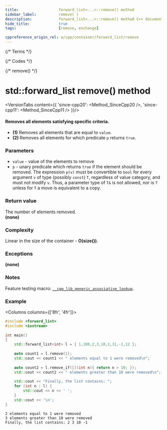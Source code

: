 ```yaml
---
title:					forward_list<...>::remove() method
sidebar_label:			remove( )
description:			forward_list<...>::remove() method C++ documentation
hide_title:				true
tags:					[remove, exchange]

cppreference_origin_rel: w/cpp/container/forward_list/remove
---
```


{/* Terms */}

{/* Codes */}

{/* remove() */}

# std::forward_list remove() method

<VersionTabs content={{
	'since-cpp20': <Method_SinceCpp20 />,
	'since-cpp11': <Method_SinceCpp11 />
}}/>

#### Removes all elements satisfying specific criteria.

 - **(1)** Removes all elements that are equal to `value`.
 - **(2)** Removes all elements for which predicate `p` returns `true`.

### Parameters

 - `value` - value of the elements to remove
 - `p` - unary predicate which returns `true` if the element should be removed.
	The expression `p(v)` must be convertible to `bool` for every argument `v` of type (possibly `const`) `T`, regardless of value category, and must not modify `v`. Thus, a parameter type of `T&` is not allowed, nor is `T` unless for `T` a move is equivalent to a copy.

### Return value

<Since v='cpp20'>The number of elements removed.</Since>
<br />
<Until v='cpp20'><b>(none)</b></Until>

### Complexity

Linear in the size of the container - **O(size())**.

### Exceptions

**(none)**

### Notes

<!--

feature testing macro component doe

-->
Feature testing macro: [`__cpp_lib_generic_associative_lookup`](#).

### Example

<Columns columns={['8fr', '4fr']}>
<div>

```cpp title='Main.cpp' showLineNumbers
#include <forward_list>
#include <iostream>
 
int main()
{
    std::forward_list<int> l = { 1,100,2,3,10,1,11,-1,12 };
 
    auto count1 = l.remove(1);
    std::cout << count1 << " elements equal to 1 were removed\n";
 
    auto count2 = l.remove_if([](int n){ return n > 10; });
    std::cout << count2 << " elements greater than 10 were removed\n";
 
    std::cout << "Finally, the list contains: ";
    for (int n : l) {
        std::cout << n << ' ';
    }
    std::cout << '\n';
}
```

</div>
<div>

```plaintext title="Output"
2 elements equal to 1 were removed
3 elements greater than 10 were removed
Finally, the list contains: 2 3 10 -1
```

</div>
</Columns>
